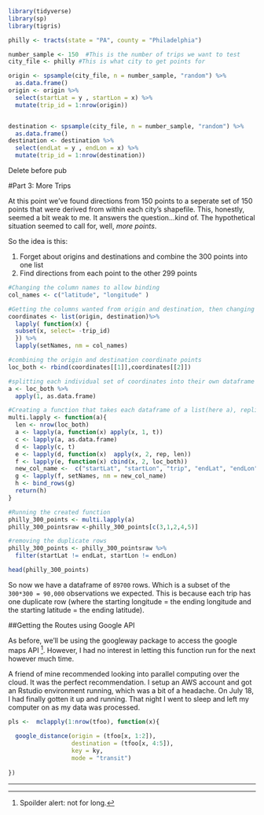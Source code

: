 ```r
library(tidyverse)
library(sp)
library(tigris)
```

```r

philly <- tracts(state = "PA", county = "Philadelphia")

number_sample <- 150  #This is the number of trips we want to test
city_file <- philly #This is what city to get points for

origin <- spsample(city_file, n = number_sample, "random") %>%
  as.data.frame()
origin <- origin %>%
  select(startLat = y , startLon = x) %>%
  mutate(trip_id = 1:nrow(origin))


destination <- spsample(city_file, n = number_sample, "random") %>%
  as.data.frame()
destination <- destination %>%
  select(endLat = y , endLon = x) %>%
  mutate(trip_id = 1:nrow(destination))
```

Delete before pub

#Part 3: More Trips

At this point we've found directions from 150 points to a seperate set of 150 points that were derived from within each city's shapefile. 
This, honestly, seemed a bit weak to me. It answers the question...kind of. The hypothetical situation seemed to call for, well, *more points*. 

So the idea is this:
 
   1. Forget about origins and destinations and combine the 300 points into one list  
   2. Find directions from each point to the other 299 points

   
```r
#Changing the column names to allow binding
col_names <- c("latitude", "longitude" )

#Getting the columns wanted from origin and destination, then changing the column names
coordinates <- list(origin, destination)%>%
  lapply( function(x) {
  subset(x, select= -trip_id)
  }) %>%
  lapply(setNames, nm = col_names)

#combining the origin and destination coordinate points
loc_both <- rbind(coordinates[[1]],coordinates[[2]])

#splitting each individual set of coordinates into their own dataframe
a <- loc_both %>%
  apply(1, as.data.frame)

#Creating a function that takes each dataframe of a list(here a), replicates the rows the number of times needed, then creates another 2 columns where the other 300 points go (including a duplicate)
multi.lapply <- function(a){
  len <- nrow(loc_both)
  a <- lapply(a, function(x) apply(x, 1, t))
  c <- lapply(a, as.data.frame)
  d <- lapply(c, t)
  e <- lapply(d, function(x)  apply(x, 2, rep, len))
  f <- lapply(e, function(x) cbind(x, 2, loc_both))
  new_col_name <-  c("startLat", "startLon", "trip", "endLat", "endLon")
  g <- lapply(f, setNames, nm = new_col_name)
  h <- bind_rows(g)
  return(h)
}

#Running the created function
philly_300_points <- multi.lapply(a)
philly_300_pointsraw <-philly_300_points[c(3,1,2,4,5)]

#removing the duplicate rows
philly_300_points <- philly_300_pointsraw %>%
  filter(startLat != endLat, startLon != endLon)

head(philly_300_points)
```

So now we have a dataframe of `89700` rows. Which is a subset of the `300*300 = 90,000` observations we expected. This is because each trip has one duplicate row (where the starting longitude = the ending longitude and the starting latitude = the ending latitude). 

##Getting the Routes using Google API

As before, we'll be using the googleway package to access the google maps API [^1]. However, I had no interest in letting this function run for the next however much time. 

A friend of mine recommended looking into parallel computing over the cloud. It was the perfect recommendation. I setup an AWS account and got an Rstudio environment running, which was a bit of a headache. On July 18, I had finally gotten it up and running. That night I went to sleep and left my computer on as my data was processed.

```r

pls <-  mclapply(1:nrow(tfoo), function(x){
  
  google_distance(origin = (tfoo[x, 1:2]),
                  destination = (tfoo[x, 4:5]),
                  key = ky,
                  mode = "transit")
  
})
```




*****
[^1]: Spoilder alert: not for long.